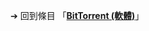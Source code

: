{{LPR
|article = BitTorrent
|latest release version = v8.0 build 25431 (Windows)
|latest release date = {{Start date and age|2012|02|08}}
}}<noinclude>

➔ 回到條目 「'''[[BitTorrent (軟體)]]'''」
[[Category:最新預覽版模板|{{SUBPAGENAME}}]]
</noinclude>